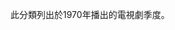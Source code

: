 此分類列出於1970年播出的電視劇季度。
{{Portal|電視劇|Television icon.png}}
<!--{{Category TOC|numerals=no}}-->
{{Year by category
|subcat=1970年電視劇集
|m=1
|c=9
|d=7
|y=0
|cat=播出的電視劇季度
|sortkey=季度
|parent=每年電視劇季度
}}